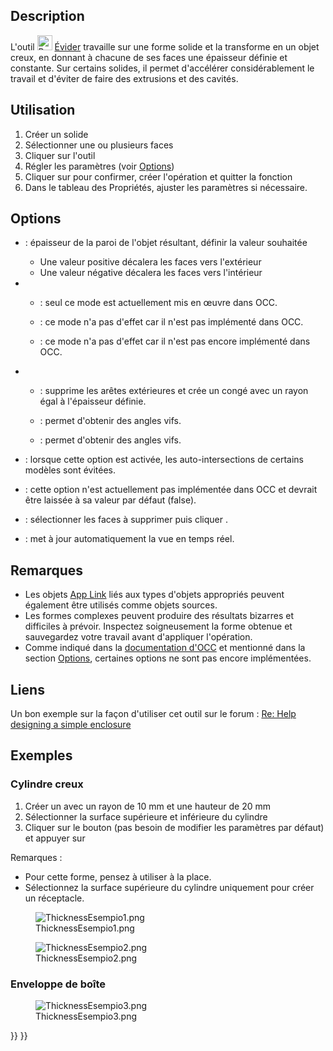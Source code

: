<languages/>

{{Docnav/fr
|[[Part_Offset2D/fr|Décaler en 2D]]
|[[Part_ProjectionOnSurface/fr|Projeter sur une surface]]
|[[Part_Workbench/fr|Atelier Part]]
|IconL=Part_Offset2D.svg
|IconR=Part_ProjectionOnSurface.svg
|IconC=Workbench_Part.svg
}}

<div class="mw-translate-fuzzy">
{{GuiCommand/fr
|Name=Part Thickness
|Name/fr=Part Évider
|MenuLocation=Part → Évider...
|Workbenches=[[Part_Workbench/fr|Part]]
|SeeAlso=[[Part_Offset/fr|Part Décaler en 3D]]
}}
</div>

==Description==

L'outil [[Image:Part_Thickness.svg|24px]] [[Part_Thickness/fr|Évider]] travaille sur une forme solide et la transforme en un objet creux, en donnant à chacune de ses faces une épaisseur définie et constante. Sur certains solides, il permet d'accélérer considérablement le travail et d'éviter de faire des extrusions et des cavités.

<span id="Usage"></span>
==Utilisation== 

# Créer un solide 
# Sélectionner une ou plusieurs faces
# Cliquer sur l'outil {{Button|[[Image:Part_Thickness.svg|16px]] '''Évider...'''}} 
# Régler les paramètres (voir [[#Options|Options]]) 
# Cliquer sur {{Button|OK}} pour confirmer, créer l'opération et quitter la fonction 
# Dans le tableau des Propriétés, ajuster les paramètres si nécessaire.

==Options== 

* {{MenuCommand|Épaisseur}} : épaisseur de la paroi de l'objet résultant, définir la valeur souhaitée 
** Une valeur positive décalera les faces vers l'extérieur 
** Une valeur négative décalera les faces vers l'intérieur
* {{MenuCommand|Mode}}
** {{MenuCommand|Objet creux}} : seul ce mode est actuellement mis en œuvre dans OCC.
** {{MenuCommand|Tube}} : ce mode n'a pas d'effet car il n'est pas implémenté dans OCC.
** {{MenuCommand|Recto/verso}} : ce mode n'a pas d'effet car il n'est pas encore implémenté dans OCC.
* {{MenuCommand|Type de raccord}}
** {{MenuCommand|Arc}} : supprime les arêtes extérieures et crée un congé avec un rayon égal à l'épaisseur définie.
** {{MenuCommand|Tangent}} : permet d'obtenir des angles vifs.
** {{MenuCommand|Intersection}} : permet d'obtenir des angles vifs.
* {{MenuCommand|Intersection}} : lorsque cette option est activée, les auto-intersections de certains modèles sont évitées.
* {{MenuCommand|Auto-intersection}} : cette option n'est actuellement pas implémentée dans OCC et devrait être laissée à sa valeur par défaut (false).
* {{Button|Faces}} : sélectionner les faces à supprimer puis cliquer {{Button|Terminé}}.
* {{MenuCommand|Mise à jour de la vue}} : met à jour automatiquement la vue en temps réel.

<span id="Notes"></span>
==Remarques==

<div class="mw-translate-fuzzy">
* Les objets [[App_Link/fr|App Link]] liés aux types d'objets appropriés peuvent également être utilisés comme objets sources. {{Version/fr|0.20}}
* Les formes complexes peuvent produire des résultats bizarres et difficiles à prévoir. Inspectez soigneusement la forme obtenue et sauvegardez votre travail avant d'appliquer l'opération.
* Comme indiqué dans la [https://dev.opencascade.org/doc/refman/html/class_b_rep_offset_a_p_i___make_thick_solid.html#af78f35025a31e2ce8bd96c82fb33a981 documentation d'OCC] et mentionné dans la section [[#Options|Options]], certaines options ne sont pas encore implémentées.
</div>

<span id="Links"></span>
==Liens== 

Un bon exemple sur la façon d'utiliser cet outil sur le forum : [http://forum.freecadweb.org/viewtopic.php?f=3&t=3766&p=29741&hilit=enclosure#p29547 Re: Help designing a simple enclosure]

<span id="Examples"></span>
==Exemples==

<span id="Hollow_cylinder"></span>
===Cylindre creux===

# Créer un {{Button|[[Image:Part_Cylinder.svg|16px]] [[Part_Cylinder/fr|Part Cylindre]]}} avec un rayon de 10 mm et une hauteur de 20 mm
# Sélectionner la surface supérieure et inférieure du cylindre
# Cliquer sur le bouton {{Button|[[Image: Part_Thickness.svg|16px]] Évider...}} (pas besoin de modifier les paramètres par défaut) et appuyer sur {{KEY|OK}}

Remarques :
* Pour cette forme, pensez à utiliser {{Button|[[Image:Part_Tube.svg|16px]] [[Part_Tube/fr|Part Tube]]}} à la place.
* Sélectionnez la surface supérieure du cylindre uniquement pour créer un réceptacle.

[[Image:ThicknessEsempio1.png]]

[[Image:ThicknessEsempio2.png]]

<span id="Box_enclosure"></span>
===Enveloppe de boîte===

[[Image:ThicknessEsempio3.png]]


{{Docnav/fr
|[[Part_Offset2D/fr|Décaler en 2D]]
|[[Part_ProjectionOnSurface/fr|Projeter sur une surface]]
|[[Part_Workbench/fr|Atelier Part]]
|IconL=Part_Offset2D.svg
|IconR=Part_ProjectionOnSurface.svg
|IconC=Workbench_Part.svg
}}

{{Part Tools navi{{#translation:}}}}
{{Userdocnavi{{#translation:}}}}